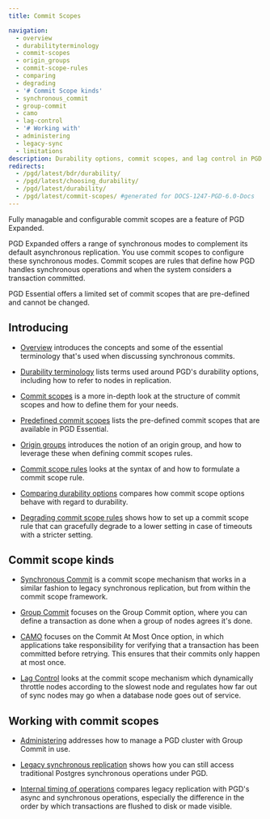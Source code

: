 ```yaml
---
title: Commit Scopes

navigation:
  - overview
  - durabilityterminology
  - commit-scopes
  - origin_groups
  - commit-scope-rules
  - comparing
  - degrading
  - '# Commit Scope kinds'
  - synchronous_commit
  - group-commit
  - camo
  - lag-control
  - '# Working with'
  - administering
  - legacy-sync
  - limitations
description: Durability options, commit scopes, and lag control in PGD.
redirects:
  - /pgd/latest/bdr/durability/
  - /pgd/latest/choosing_durability/
  - /pgd/latest/durability/
  - /pgd/latest/commit-scopes/ #generated for DOCS-1247-PGD-6.0-Docs
---
```


Fully managable and configurable commit scopes are a feature of PGD Expanded.

PGD Expanded offers a range of synchronous modes to complement its
default asynchronous replication. You use commit scopes to configure these synchronous modes.
Commit scopes are rules that define how PGD handles synchronous operations and when the system
considers a transaction committed. 

PGD Essential offers a limited set of commit scopes that are pre-defined and cannot be changed.

## Introducing

* [Overview](/pgd/6/reference/commit-scopes/overview) introduces the concepts and some of the essential terminology that's used when discussing synchronous commits.

* [Durability terminology](/pgd/6/reference/commit-scopes/durabilityterminology) lists terms used around PGD's durability options, including how to refer to nodes in replication.

* [Commit scopes](/pgd/6/reference/commit-scopes/commit-scopes) is a more in-depth look at the structure of commit scopes and how to define them for your needs.

* [Predefined commit scopes](/pgd/6/reference/commit-scopes/predefined-commit-scopes) lists the pre-defined commit scopes that are available in PGD Essential.

* [Origin groups](/pgd/6/reference/commit-scopes/origin_groups) introduces the notion of an origin group, and how to leverage these when defining commit scopes rules.

* [Commit scope rules](/pgd/6/reference/commit-scopes/commit-scope-rules) looks at the syntax of and how to formulate a commit scope rule.

* [Comparing durability options](/pgd/6/reference/commit-scopes/comparing) compares how commit scope options behave with regard to durability.

* [Degrading commit scope rules](/pgd/6/reference/commit-scopes/degrading) shows how to set up a commit scope rule that can gracefully degrade to a lower setting in case of timeouts with a stricter setting.

## Commit scope kinds

* [Synchronous Commit](/pgd/6/reference/commit-scopes/synchronous_commit) is a commit scope mechanism that works in a similar fashion to legacy synchronous replication, but from within the commit scope framework.

* [Group Commit](/pgd/6/reference/commit-scopes/group-commit) focuses on the Group Commit option, where you can define a transaction as done when a group of nodes agrees it's done.

* [CAMO](/pgd/6/reference/commit-scopes/camo) focuses on the Commit At Most Once option, in which applications take responsibility for verifying that a transaction has been committed before retrying. This ensures that their commits only happen at most once.

* [Lag Control](/pgd/6/reference/commit-scopes/lag-control) looks at the commit scope mechanism which dynamically throttle nodes according to the slowest node and regulates how far out of sync nodes may go when a database node goes out of service.

## Working with commit scopes

* [Administering](/pgd/6/reference/commit-scopes/administering) addresses how to manage a PGD cluster with Group Commit in use.

* [Legacy synchronous replication](/pgd/6/reference/commit-scopes/legacy-sync) shows how you can still access traditional Postgres synchronous operations under PGD.

* [Internal timing of operations](/pgd/6/reference/commit-scopes/timing) compares legacy replication with PGD's async and synchronous operations, especially the difference in the order by which transactions are flushed to disk or made visible.
